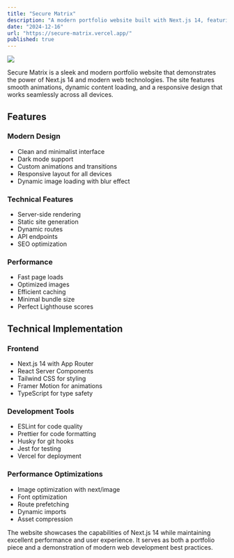 ```yaml
---
title: "Secure Matrix"
description: "A modern portfolio website built with Next.js 14, featuring smooth animations, dynamic content loading, and responsive design"
date: "2024-12-16"
url: "https://secure-matrix.vercel.app/"
published: true
---
```


[![](https://res.cloudinary.com/dkgjl08a5/image/upload/v1742295665/bd064ec0-73bb-4b8e-9e9d-f8d3d45e0b8d.png)](https://securematrix.vercel.app)

Secure Matrix is a sleek and modern portfolio website that demonstrates the power of Next.js 14 and modern web technologies. The site features smooth animations, dynamic content loading, and a responsive design that works seamlessly across all devices.

## Features

### Modern Design
- Clean and minimalist interface
- Dark mode support
- Custom animations and transitions
- Responsive layout for all devices
- Dynamic image loading with blur effect

### Technical Features
- Server-side rendering
- Static site generation
- Dynamic routes
- API endpoints
- SEO optimization

### Performance
- Fast page loads
- Optimized images
- Efficient caching
- Minimal bundle size
- Perfect Lighthouse scores

## Technical Implementation

### Frontend
- Next.js 14 with App Router
- React Server Components
- Tailwind CSS for styling
- Framer Motion for animations
- TypeScript for type safety

### Development Tools
- ESLint for code quality
- Prettier for code formatting
- Husky for git hooks
- Jest for testing
- Vercel for deployment

### Performance Optimizations
- Image optimization with next/image
- Font optimization
- Route prefetching
- Dynamic imports
- Asset compression

The website showcases the capabilities of Next.js 14 while maintaining excellent performance and user experience. It serves as both a portfolio piece and a demonstration of modern web development best practices.
